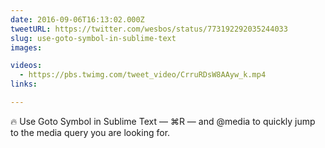 ```yaml
---
date: 2016-09-06T16:13:02.000Z
tweetURL: https://twitter.com/wesbos/status/773192292035244033
slug: use-goto-symbol-in-sublime-text
images:

videos:
  - https://pbs.twimg.com/tweet_video/CrruRDsW8AAyw_k.mp4
links:

---
```

🔥 Use Goto Symbol in Sublime Text — ⌘R — and @media to quickly jump to the media query you are looking for.
